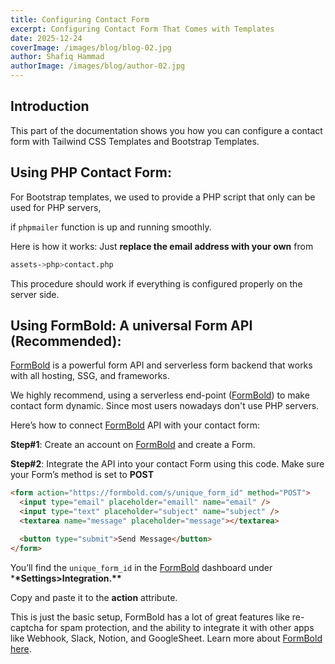```yaml
---
title: Configuring Contact Form
excerpt: Configuring Contact Form That Comes with Templates
date: 2025-12-24
coverImage: /images/blog/blog-02.jpg
author: Shafiq Hammad
authorImage: /images/blog/author-02.jpg
---
```


## Introduction

This part of the documentation shows you how you can configure a contact form with Tailwind CSS Templates and Bootstrap Templates.

## Using PHP Contact Form:

For Bootstrap templates, we used to provide a PHP script that only can be used for PHP servers,

if `phpmailer` function is up and running smoothly.

Here is how it works: Just **replace the email address with your own** from

```bash
assets->php>contact.php
```

This procedure should work if everything is configured properly on the server side.

## Using FormBold: A universal Form API (Recommended):

[FormBold](https://formbold.com/) is a powerful form API and serverless form backend that works with all hosting, SSG, and frameworks.

We highly recommend, using a serverless end-point ([FormBold](https://formbold.com/)) to make contact form dynamic. Since most users nowadays don't use PHP servers.

Here’s how to connect [FormBold](https://formbold.com/) API with your contact form:

**Step#1**: Create an account on [FormBold](https://formbold.com/) and create a Form.

**Step#2**: Integrate the API into your contact Form using this code. Make sure your Form’s method is set to **POST**

```html
<form action="https://formbold.com/s/unique_form_id" method="POST">
  <input type="email" placeholder="emaill" name="email" />
  <input type="text" placeholder="subject" name="subject" />
  <textarea name="message" placeholder="message"></textarea>

  <button type="submit">Send Message</button>
</form>
```

You’ll find the `unique_form_id` in the [FormBold](https://formbold.com/) dashboard under \***\*Settings>Integration.\*\***

Copy and paste it to the **action** attribute.

This is just the basic setup, FormBold has a lot of great features like re-captcha for spam protection, and the ability to integrate it with other apps like Webhook, Slack, Notion, and GoogleSheet.
Learn more about [FormBold](https://formbold.com/) [here](https://formbold.com/).
